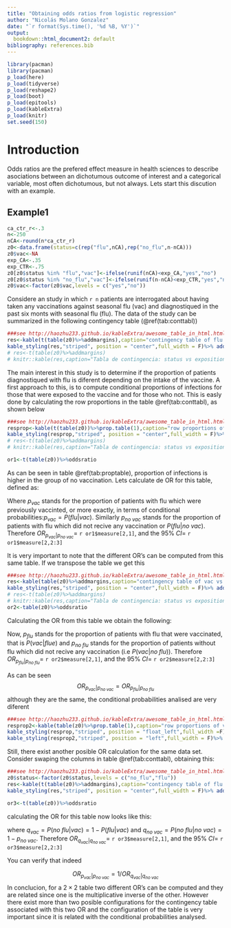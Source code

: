 ```yaml
---
title: "Obtaining odds ratios from logistic regression"
author: "Nicolás Molano Gonzalez"
date: "`r format(Sys.time(), '%d %B, %Y')`"
output:
  bookdown::html_document2: default
bibliography: references.bib  
---
```


```r
library(pacman)
library(pacman)
p_load(here)
p_load(tidyverse)
p_load(reshape2)
p_load(boot)
p_load(epitools)
p_load(kableExtra)
p_load(knitr)
set.seed(150)
```

# Introduction
Odds ratios are the prefered effect measure in health sciences to describe asociations between an dichotumous outcome of interest and a categorical variable, most often dichotumous, but not always. Lets start this discution with an example.

## Example1
```r
ca_ctr_r<-.3
n<-250
nCA<-round(n*ca_ctr_r)
z0<-data.frame(status=c(rep("flu",nCA),rep("no_flu",n-nCA)))
z0$vac<-NA
exp_CA<-.35
exp_CTR<-.75
z0[z0$status %in% "flu","vac"]<-ifelse(runif(nCA)<exp_CA,"yes","no")
z0[z0$status %in% "no_flu","vac"]<-ifelse(runif(n-nCA)<exp_CTR,"yes","no")
z0$vac<-factor(z0$vac,levels = c("yes","no"))
```

Considere an study in which `r n` patients are interrogated about having taken any vaccinations against seasonal flu (vac) and diagnostiqued in the past six monts with seasonal flu (flu). The data of the study can be summarized in the following contingency table (\@ref(tab:conttabl))

```r
###see http://haozhu233.github.io/kableExtra/awesome_table_in_html.html
res<-kable(t(table(z0)%>%addmargins),caption="contingency table of flu vs vac")
kable_styling(res,"striped", position = "center",full_width = F)%>% add_header_above(c("vac","status"=2," "))
# res<-t(table(z0)%>%addmargins)  
# knitr::kable(res,caption="Tabla de contingencia: status vs exposition")
```
The main interest in this study is to determine if the proportion of patients diagnostiqued with flu is diferent depending on the intake of the vaccine. A first approach to this, is to compute conditional proportions of infections for those that were exposed to the vaccine and for those who not. This is easly done by calculating the row proportions in the table \@ref(tab:conttabl), as shown below

```r
###see http://haozhu233.github.io/kableExtra/awesome_table_in_html.html
resprop<-kable(t(table(z0))%>%prop.table(1),caption="row proportions of flu vs vac")
kable_styling(resprop,"striped", position = "center",full_width = F)%>% add_header_above(c("vac","status"=2))
# res<-t(table(z0)%>%addmargins)
# knitr::kable(res,caption="Tabla de contingencia: status vs exposition")

or1<-t(table(z0))%>%oddsratio
```
As can be seen in table \@ref(tab:proptable), proportion of infections is higher in the group of no vaccination. Lets calculate de OR for this table, defined as: 

\begin{equation}
OR_{p_{vac}|p_{no \; vac}}=\frac{\frac{p_{vac}}{1-p_{vac}}}{\frac{p_{no \;vac}}{1-p_{no \;vac}}} (\#eq:or1)
\end{equation}

Where $p_{vac}$ stands for the proportion of patients with flu which were previously vaccinted, or more exactly, in terms of conditional probabilities:$p_{vac}=P(flu|vac)$. Similarly $p_{no \;vac}$ stands for the proportion of patients with flu which did not recive any vaccination or $P(flu|no \;vac)$. Therefore
$OR_{p_{vac}|p_{no \; vac}}=$ `r or1$measure[2,1]`, and the $95\% \; CI=$ `r or1$measure[2,2:3]`

It is very important to note that the different OR's can be computed from this same table. If we transpose the table we get this

```r
###see http://haozhu233.github.io/kableExtra/awesome_table_in_html.html
res<-kable(table(z0)%>%addmargins,caption="contingency table of vac vs flu")
kable_styling(res,"striped", position = "center",full_width = F)%>% add_header_above(c("flu","vac"=2," "))
# res<-t(table(z0)%>%addmargins)  
# knitr::kable(res,caption="Tabla de contingencia: status vs exposition")
or2<-table(z0)%>%oddsratio
```
Calculating the OR from this table we obtain the following:

\begin{equation}
OR_{p_{flu}|p_{no \; flu}}=\frac{\frac{p_{flu}}{1-p_{flu}}}{\frac{p_{no \;flu}}{1-p_{no \;flu}}} (\#eq:or2)
\end{equation}

Now, $p_{flu}$ stands for the proportion of patients with flu that were vaccinated, that is $P(vac|flue)$ and $p_{no \;flu}$ stands for the proportion of patients without flu which did not recive any vaccination (i.e $P(vac|no \; flu)$). Therefore
$OR_{p_{flu}|p_{no \; flu}}=$ `r or2$measure[2,1]`, and the $95\% \; CI=$ `r or2$measure[2,2:3]`

As can be seen 
$$OR_{p_{vac}|p_{no \; vac}}=OR_{p_{flu}|p_{no \; flu}}$$
although they are the same, the conditional probabilities analised are very diferent

```r
###see http://haozhu233.github.io/kableExtra/awesome_table_in_html.html
resprop2<-kable(table(z0)%>%prop.table(1),caption="row proportions of vac vs flu")
kable_styling(resprop,"striped", position = "float_left",full_width =F)%>% add_header_above(c("vac","status"=2))
kable_styling(resprop2,"striped", position = "left",full_width = F)%>% add_header_above(c("flu","vac"=2))
```

Still, there exist another posible OR calculation for the same data set. Consider swaping the columns in table \@ref(tab:conttabl), obtaining this:

```r
###see http://haozhu233.github.io/kableExtra/awesome_table_in_html.html
z0$status<-factor(z0$status,levels = c("no_flu","flu"))
res<-kable(t(table(z0)%>%addmargins),caption="contingency table of flu vs vac")
kable_styling(res,"striped", position = "center",full_width = F)%>% add_header_above(c("vac","status"=2," "))

or3<-t(table(z0))%>%oddsratio
```

calculating the OR for this table now looks like this:
\begin{equation}
OR_{q_{vac}|q_{no \; vac}}=\frac{\frac{q_{vac}}{1-q_{vac}}}{\frac{q_{no \;vac}}{1-q_{no \;vac}}} (\#eq:or3)
\end{equation}

where $q_{vac}=P(no \; flu|vac)=1-P(flu|vac)$ and $q_{no \;vac}=P(no \; flu|no \;vac)=1-p_{no \;vac}$. Therefore
$OR_{q_{vac}|q_{no \; vac}}=$ `r or3$measure[2,1]`, and the $95\% \; CI=$ `r or3$measure[2,2:3]`

You can verify that indeed 

$$OR_{p_{vac}|p_{no \; vac}}=1/OR_{q_{vac}|q_{no \; vac}}$$
In conclucion, for a $2 \times 2$ table two different OR's can be computed and they are related since one is the multiplicative inverse of the other. However there exist more than two posible configurations for the contingency table associated with this two OR and the configuration of the table is very important since it is related with the conditional probabilities analysed.